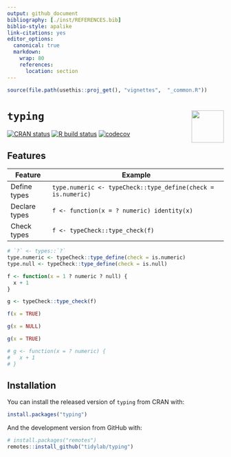 ---
output: github_document
bibliography: [./inst/REFERENCES.bib]
biblio-style: apalike
link-citations: yes
editor_options: 
  canonical: true
  markdown: 
    wrap: 80
    references: 
      location: section
---

```{r, include = FALSE}
source(file.path(usethis::proj_get(), "vignettes",  "_common.R"))
```

# `typing` <img src="https://raw.githubusercontent.com/tidylab/typing/master/pkgdown/logo.png" align="right" height="75"/>

<!-- badges: start -->

[![CRAN
status](https://www.r-pkg.org/badges/version/typing)](https://CRAN.R-project.org/package=typing)
[![R build
status](https://github.com/tidylab/typing/workflows/R-CMD-check/badge.svg)](https://github.com/tidylab/typing/actions)
[![codecov](https://codecov.io/gh/tidylab/typing/branch/master/graph/badge.svg?token=U6FL5N32FL)](https://codecov.io/gh/tidylab/typing)

<!-- badges: end -->

## Features

| Feature       | Example                                                      |
|---------------|--------------------------------------------------------------|
| Define types  | `type.numeric <- typeCheck::type_define(check = is.numeric)` |
| Declare types | `f <- function(x = ? numeric) identity(x)`                   |
| Check types   | `f <- typeCheck::type_check(f)`                              |

<!-- ## Example -->

```{r, echo=!TRUE, eval=FALSE}
# `?` <- types::`?`
type.numeric <- typeCheck::type_define(check = is.numeric)
type.null <- typeCheck::type_define(check = is.null)

f <- function(x = 1 ? numeric ? null) {
  x + 1
}

g <- typeCheck::type_check(f)

f(x = TRUE)

g(x = NULL)

g(x = TRUE)

# g <- function(x = ? numeric) {
#   x + 1
# }
```

## Installation

You can install the released version of `typing` from CRAN with:

``` r
install.packages("typing")
```

And the development version from GitHub with:

``` r
# install.packages("remotes")
remotes::install_github("tidylab/typing")
```

<!--
* https://github.com/jimhester/types
* https://github.com/jimhester/typeCheck
* https://docs.python.org/3/library/typing.html#module-typing
* https://www.python.org/dev/peps/pep-0484/
-->
